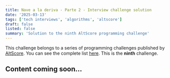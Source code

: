 ```yaml
---
title: Nave a la deriva - Parte 2 - Interview challenge solution
date: '2025-03-13'
tags: ['tech interviews', 'algorithms', 'altscore']
draft: false
listed: false
summary: 'Solution to the ninth AltScore programming challenge'
---
```


This challenge belongs to a series of programming challenges published by [AltScore](https://www.altscore.ai/).
You can see the complete list [here](/blog/altscore-makers-challenge/0-reto-altscore). This is the **ninth** challenge.

## Content coming soon... 